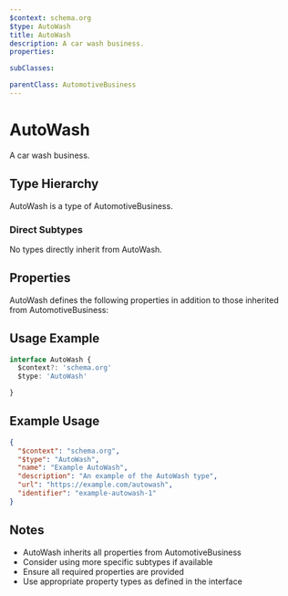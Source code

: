 ```yaml
---
$context: schema.org
$type: AutoWash
title: AutoWash
description: A car wash business.
properties:

subClasses:

parentClass: AutomotiveBusiness
---
```


# AutoWash

A car wash business.

## Type Hierarchy

AutoWash is a type of AutomotiveBusiness.

### Direct Subtypes

No types directly inherit from AutoWash.

## Properties

AutoWash defines the following properties in addition to those inherited from AutomotiveBusiness:



## Usage Example

```typescript
interface AutoWash {
  $context?: 'schema.org'
  $type: 'AutoWash'

}
```

## Example Usage

```json
{
  "$context": "schema.org",
  "$type": "AutoWash",
  "name": "Example AutoWash",
  "description": "An example of the AutoWash type",
  "url": "https://example.com/autowash",
  "identifier": "example-autowash-1"
}
```

## Notes

- AutoWash inherits all properties from AutomotiveBusiness
- Consider using more specific subtypes if available
- Ensure all required properties are provided
- Use appropriate property types as defined in the interface
